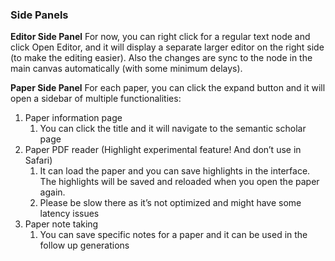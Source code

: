 ### Side Panels

**Editor Side Panel**
For now, you can right click for a regular text node and click Open Editor, and it will display a separate larger editor on the right side (to make the editing easier). Also the changes are sync to the node in the main canvas automatically (with some minimum delays). 


**Paper Side Panel**
For each paper, you can click the expand button and it will open a sidebar of multiple functionalities: 
1. Paper information page
    1. You can click the title and it will navigate to the semantic scholar page 
2. Paper PDF reader (Highlight experimental feature! And don’t use in Safari)
    1. It can load the paper and you can save highlights in the interface. The highlights will be saved and reloaded when you open the paper again. 
    2. Please be slow there as it’s not optimized and might have some latency issues
3. Paper note taking 
    1. You can save specific notes for a paper and it can be used in the follow up generations
